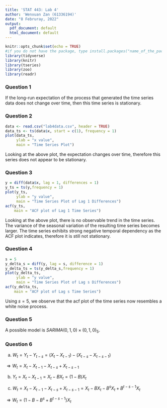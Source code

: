 ```yaml
---
title: 'STAT 443: Lab 4'
author: 'Wenxuan Zan (61336194)'
date: "8 Februray, 2022"
output:
  pdf_document: default
  html_document: default
---
```


```r
knitr::opts_chunk$set(echo = TRUE)
#if you do not have the package, type install.packages("name_of_the_package")
library(tidyverse)
library(knitr)
library(tseries)
library(zoo)
library(readr)
```

### Question 1

If the long-run expectation of the process that generated the time series data does not change over time, then this time series is stationary. 


### Question 2 

```r
data <- read.csv("lab4data.csv", header = TRUE)
data_ts <- ts(data$x, start = c(1), frequency = 1)
plot(data_ts,
     ylab = "x value",
     main = "Time Series Plot")
```

Looking at the above plot, the expectation changes over time, therefore this series does not appear to be stationary. 

### Question 3
```r
y = diff(data$x, lag = 1, differences = 1)
y_ts = ts(y,frequency = 1)
plot(y_ts,
     ylab = "y value",
     main = "Time Series Plot of Lag 1 Differences")
acf(y_ts,
    main = "ACF plot of Lag 1 Time Series")
```

Looking at the above plot, there is no observable trend in the time series. The variance of the seasonal variation of the resulting time series becomes larger. The time series exhibits strong negative temporal dependency as the ACF plot indicates, therefore it is still not stationary. 

### Question 4
```r
s = 5
y_delta_s = diff(y, lag = s, difference = 1)
y_delta_ts = ts(y_delta_s,frequency = 1)
plot(y_delta_ts,
     ylab = "y value",
     main = "Time Series Plot of Lag s Differences")
acf(y_delta_ts,
    main = "ACF plot of Lag s Time Series")

```

Using $s = 5$, we observe that the acf plot of the time series now resembles a white noise process. 

### Question 5
A possible model is $SARIMA(0,1,0)\times(0,1,0)_5$.

### Question 6
a) $W_t = Y_t - Y_{t-s} = (X_t - X_{t-1}) - (X_{t-s} - X_{t-s-1})$

$\Rightarrow W_t =X_t - X_{t-1}- X_{t-s} + X_{t-s-1}$

b) $Y_t = X_t - X_{t-1}=X_t-BX_t =(1-B)X_t$

c) $W_t =X_t - X_{t-1}- X_{t-s} + X_{t-s-1} = X_t-BX_t-B^sX_t + B^{t-s-1}X_t$

$\Rightarrow W_t = (1-B-B^s+B^{t-s-1})X_t$














